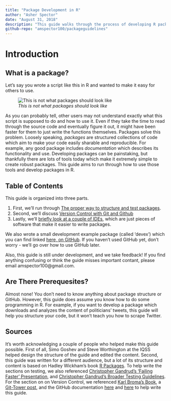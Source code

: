 ```yaml
---
title: "Package Development in R"
author: "Asher Spector"
date: "August 31, 2018"
description: "This guide walks through the process of developing R package"
github-repo: "amspector100/packageguidelines"
---
```


# Introduction

## What is a package?

Let's say you wrote a script like this in R and wanted to make it easy for others to use.

![*This is not what packages should look like*](Images/badexample.PNG)

As you can probably tell, other users may not understand exactly what this script is supposed to do and how to use it. Even if they take the time to read through the source code and eventually figure it out, it might have been faster for them to just write the functions themselves. Packages solve this problem. Loosely speaking, *packages* are structured collections of code which aim to make your code easily sharable and reproducible. For example, any good package includes *documentation* which describes its functionality and use. Developing packages can be painstaking, but thankfully there are lots of tools today which make it extremely simple to create robust packages. This guide aims to run through how to use those tools and develop packages in R.

## Table of Contents

This guide is organized into three parts. 

1. First, we'll run through [The proper way to structure and test packages](./package-development.html).
2. Second, we'll discuss [Version Control with Git and Github](./version-control.html)
3. Lastly, we'll [briefly look at a couple of IDEs](./a-note-on-ides.html), which are just pieces of software that make it easier to write packages. 
    
We also wrote a small development example package (called 'devex') which you can find linked [here, on GitHub](https://github.com/amspector100/packageguidelines/tree/master/devex). If you haven't used GitHub yet, don't worry - we'll go over how to use GitHub later. 

Also, this guide is still under development, and we take feedback! If you find anything confusing or think the guide misses important contant, please email amspector100@gmail.com.

## Are There Prerequesites?

Almost none! You don't need to know anything about package structure or GitHub. However, this guide does assume you know how to do some programming in R. For example, if you want to develop a package which downloads and analyzes the content of politicians' tweets, this guide will help you structure your code, but it won't teach you how to scrape Twitter. 

## Sources

It's worth acknowledging a couple of people who helped make this guide possible. First of all,  Simo Goshev and Steve Worthington at the IQSS helped design the structure of the guide and edited the content. Second, this guide was written for a different audience, but a lot of its structure and content is based on Hadley Wickham's book [R Packages](http://r-pkgs.had.co.nz/). To help write the sections on testing, we also referenced [Christopher Gandrud's 'Failing Faster' Presentation](
http://slides.com/christophergandrud/failing-faster#/24), and [Christopher Gandrud's Broader Testing Guidelines](https://github.com/IQSS/social_science_software_toolkit/blob/master/testing/recommended_testing_tools_R.md#recommended-testing-tools-and-process-for-r-packages). For the section on on Version Control, we referenced [Karl Broma's Book](http://kbroman.org/GitHub_tutorial/pages/init.html), a [Git-Tower post](https://www.git-tower.com/learn/git/faq/restore-repo-to-previous-revision
), and the GitHub documentation [here](https://git-scm.com/book/en/v2/Getting-Started-Git-Basics) and  [here](https://git-scm.com/book/en/v2/Getting-Started-First-Time-Git-Setup) to help write this guide. 







